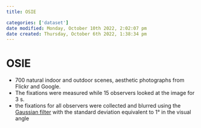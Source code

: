 ```yaml
---
title: OSIE

categories: ['dataset']
date modified: Monday, October 10th 2022, 2:02:07 pm
date created: Thursday, October 6th 2022, 1:38:34 pm
---
```


# OSIE
- 700 natural indoor and outdoor scenes, aesthetic photographs from Flickr and Google.
- The fixations were measured while 15 observers looked at the image for 3 s.
- the fixations for all observers were collected and blurred using the [Gaussian filter](Gaussian filter.qmd) with the standard deviation equivalent to 1° in the visual angle



